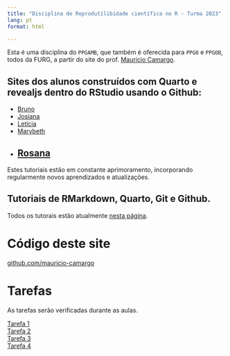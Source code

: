 ```yaml
---
title: "Disciplina de Reprodutilibidade científica no R - Turma 2023"
lang: pt
format: html

---
```


:::{.callout-note}
Esta é uma disciplina do `PPGAMB`, que também é oferecida para `PPGO` e `PPGOB`, todos da FURG, a partir do site do prof. [Maurício Camargo](https://mauricio-camargo.github.io/).  
:::

## Sites dos alunos construídos com Quarto e revealjs dentro do RStudio usando o Github:

- [Bruno](https://blinhares94.github.io/repr_furg/)
- [Josiana](https://josianamm.github.io/Reprodutibilidade/)
- [Letícia](https://dentinho09.github.io/reprod_aula/)
- [Marybeth](https://marybethcostilla.github.io/again/)
- [Rosana](https://rosanacosta1995.github.io/air_pollution/)
---

::: aside
Estes tutoriais estão em constante aprimoramento, incorporando regularmente novos aprendizados e atualizações.
:::

## Tutoriais de RMarkdown, Quarto, Git e Github.

Todos os tutorais estão atualmente [nesta página](https://mauricio-camargo.github.io/r-eutilizaveis.html).

<!--
# Tutoriais

[Tutorial instação do RStudio e Git](Integrar_Git_RStudio.html)  
[Tutorial do Quarto - sempre em evolução](Tutorial_Quarto.html)  
[Página de exemplo do Quarto](Pagina_Exemplo.html)
[]()

---
::: aside
O site pode ser clonado do Github para o RStudio. Entre no repositório do site no Github e clique em "clonar".
:::

-->

# Código deste site

[github.com/mauricio-camargo](https://github.com/mauricio-camargo/reprodu2023)

<!-- 

# Aulas e apresentações

::: aside
As aulas são atualizadas eventualmente.
:::

[Aula inicial](Aula1.html)  
[Aula $\LaTeX$](Aula_Latex.html)  

---
-->

# Tarefas

::: aside
As tarefas serão verificadas durante as aulas.
:::

[Tarefa 1](Tarefa1.html)  
[Tarefa 2](Tarefa2.html)  
[Tarefa 3](Tarefa3.html)  
[Tarefa 4](Tarefa4.html)  

